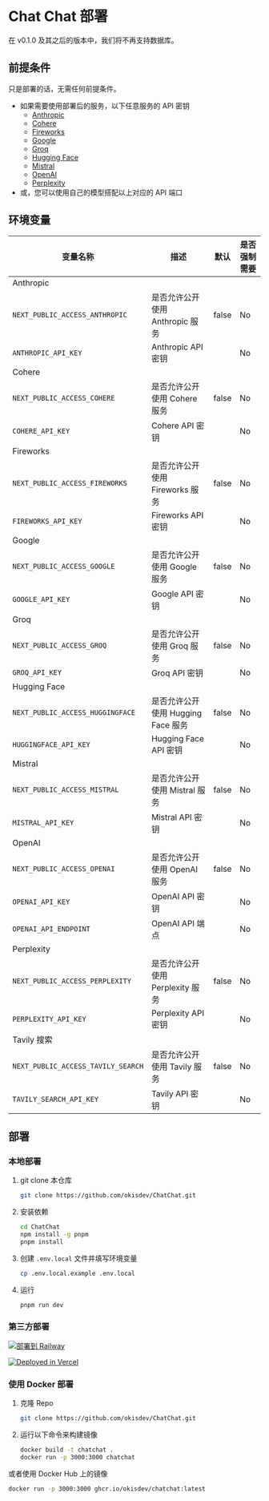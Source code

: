 
# Chat Chat 部署

<Callout type="warning">

在 v0.1.0 及其之后的版本中，我们将不再支持数据库。

</Callout>

## 前提条件

<Callout type="info">

只是部署的话，无需任何前提条件。

</Callout>

-   如果需要使用部署后的服务，以下任意服务的 API 密钥
    -   [Anthropic](https://anthropic.com)
    -   [Cohere](https://cohere.ai)
    -   [Fireworks](https://fireworks.ai)
    -   [Google](https://ai.google.dev)
    -   [Groq](https://groq.com)
    -   [Hugging Face](https://huggingface.co)
    -   [Mistral](https://mistral.com)
    -   [OpenAI](https://openai.com)
    -   [Perplexity](https://perplexity.com)
-   或，您可以使用自己的模型搭配以上对应的 API 端口

## 环境变量

| 变量名称                           | 描述                               | 默认  | 是否强制需要 |
| ---------------------------------- | ---------------------------------- | ----- | ------------ |
| Anthropic                          |                                    |       |              |
| `NEXT_PUBLIC_ACCESS_ANTHROPIC`     | 是否允许公开使用 Anthropic 服务    | false | No           |
| `ANTHROPIC_API_KEY`                | Anthropic API 密钥                 |       | No           |
| Cohere                             |                                    |       |              |
| `NEXT_PUBLIC_ACCESS_COHERE`        | 是否允许公开使用 Cohere 服务       | false | No           |
| `COHERE_API_KEY`                   | Cohere API 密钥                    |       | No           |
| Fireworks                          |                                    |       |              |
| `NEXT_PUBLIC_ACCESS_FIREWORKS`     | 是否允许公开使用 Fireworks 服务    | false | No           |
| `FIREWORKS_API_KEY`                | Fireworks API 密钥                 |       | No           |
| Google                             |                                    |       |              |
| `NEXT_PUBLIC_ACCESS_GOOGLE`        | 是否允许公开使用 Google 服务       | false | No           |
| `GOOGLE_API_KEY`                   | Google API 密钥                    |       | No           |
| Groq                               |                                    |       |              |
| `NEXT_PUBLIC_ACCESS_GROQ`          | 是否允许公开使用 Groq 服务         | false | No           |
| `GROQ_API_KEY`                     | Groq API 密钥                      |       | No           |
| Hugging Face                       |                                    |       |              |
| `NEXT_PUBLIC_ACCESS_HUGGINGFACE`   | 是否允许公开使用 Hugging Face 服务 | false | No           |
| `HUGGINGFACE_API_KEY`              | Hugging Face API 密钥              |       | No           |
| Mistral                            |                                    |       |              |
| `NEXT_PUBLIC_ACCESS_MISTRAL`       | 是否允许公开使用 Mistral 服务      | false | No           |
| `MISTRAL_API_KEY`                  | Mistral API 密钥                   |       | No           |
| OpenAI                             |                                    |       |              |
| `NEXT_PUBLIC_ACCESS_OPENAI`        | 是否允许公开使用 OpenAI 服务       | false | No           |
| `OPENAI_API_KEY`                   | OpenAI API 密钥                    |       | No           |
| `OPENAI_API_ENDPOINT`              | OpenAI API 端点                    |       | No           |
| Perplexity                         |                                    |       |              |
| `NEXT_PUBLIC_ACCESS_PERPLEXITY`    | 是否允许公开使用 Perplexity 服务   | false | No           |
| `PERPLEXITY_API_KEY`               | Perplexity API 密钥                |       | No           |
| Tavily 搜索                        |                                    |       |              |
| `NEXT_PUBLIC_ACCESS_TAVILY_SEARCH` | 是否允许公开使用 Tavily 服务       | false | No           |
| `TAVILY_SEARCH_API_KEY`            | Tavily API 密钥                    |       | No           |

## 部署

### 本地部署

1. git clone 本仓库

    ```bash
    git clone https://github.com/okisdev/ChatChat.git
    ```

2. 安装依赖

    ```bash
    cd ChatChat
    npm install -g pnpm
    pnpm install
    ```

3. 创建 `.env.local` 文件并填写环境变量

    ```bash
    cp .env.local.example .env.local
    ```

4. 运行

    ```bash
    pnpm run dev
    ```

### 第三方部署

[![部署到 Railway](https://railway.app/button.svg)](https://railway.app/template/-WWW5r)

[![Deployed in Vercel](https://vercel.com/button)](https://vercel.com/import/project?template=https://github.com/okisdev/ChatChat)

### 使用 Docker 部署

1. 克隆 Repo

    ```bash
    git clone https://github.com/okisdev/ChatChat.git
    ```

2. 运行以下命令来构建镜像

    ```bash
    docker build -t chatchat .
    docker run -p 3000:3000 chatchat
    ```

或者使用 Docker Hub 上的镜像

```bash
docker run -p 3000:3000 ghcr.io/okisdev/chatchat:latest
```
